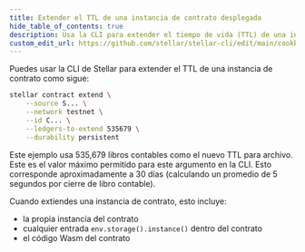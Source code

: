 ```yaml
---
title: Extender el TTL de una instancia de contrato desplegada
hide_table_of_contents: true
description: Usa la CLI para extender el tiempo de vida (TTL) de una instancia de contrato
custom_edit_url: https://github.com/stellar/stellar-cli/edit/main/cookbook/extend-contract-instance.mdx
---
```


Puedes usar la CLI de Stellar para extender el TTL de una instancia de contrato como sigue:

```bash
stellar contract extend \
    --source S... \
    --network testnet \
    --id C... \
    --ledgers-to-extend 535679 \
    --durability persistent
```

Este ejemplo usa 535,679 libros contables como el nuevo TTL para archivo. Este es el valor máximo permitido para este argumento en la CLI. Esto corresponde aproximadamente a 30 días (calculando un promedio de 5 segundos por cierre de libro contable).

Cuando extiendes una instancia de contrato, esto incluye:

- la propia instancia del contrato
- cualquier entrada `env.storage().instance()` dentro del contrato
- el código Wasm del contrato
